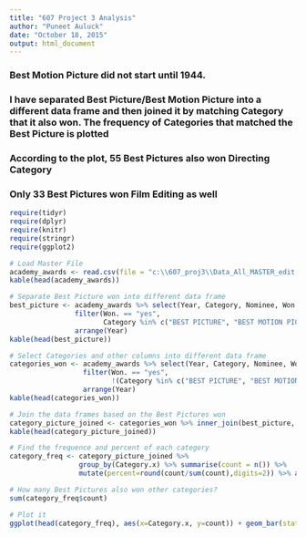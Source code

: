 ```yaml
---
title: "607 Project 3 Analysis"
author: "Puneet Auluck"
date: "October 18, 2015"
output: html_document
---
```



### Best Motion Picture did not start until 1944.  
### I have separated Best Picture/Best Motion Picture into a different data frame and then joined it by matching Category that it also won. The frequency of Categories that matched the Best Picture is plotted
 
### According to the plot, 55 Best Pictures also won Directing Category
### Only 33 Best Pictures won Film Editing as well

```r
require(tidyr)
require(dplyr)
require(knitr)
require(stringr)
require(ggplot2)

# Load Master File
academy_awards <- read.csv(file = "c:\\607_proj3\\Data_All_MASTER_edit.csv", stringsAsFactors = FALSE)
kable(head(academy_awards))

# Separate Best Picture won into different data frame
best_picture <- academy_awards %>% select(Year, Category, Nominee, Won.) %>%
                filter(Won. == "yes", 
                       Category %in% c("BEST PICTURE", "BEST MOTION PICTURE")) %>%
                arrange(Year)
kable(head(best_picture))

# Select Categories and other columns into different data frame
categories_won <- academy_awards %>% select(Year, Category, Nominee, Won.) %>%
                  filter(Won. == "yes", 
                         !(Category %in% c("BEST PICTURE", "BEST MOTION PICTURE"))) %>%
                  arrange(Year)
kable(head(categories_won))

# Join the data frames based on the Best Pictures won
category_picture_joined <- categories_won %>% inner_join(best_picture, by = "Nominee")
kable(head(category_picture_joined))

# Find the frequence and percent of each category 
category_freq <- category_picture_joined %>%  
                 group_by(Category.x) %>% summarise(count = n()) %>%
                 mutate(percent=round(count/sum(count),digits=2)) %>% arrange(desc(percent))

# How many Best Pictures also won other categories?
sum(category_freq$count)

# Plot it
ggplot(head(category_freq), aes(x=Category.x, y=count)) + geom_bar(stat = "identity")



```